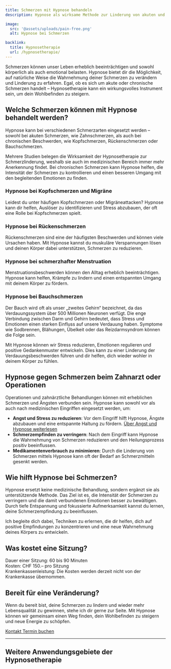```yaml
---
title: Schmerzen mit Hypnose behandeln
description: Hypnose als wirksame Methode zur Linderung von akuten und chronischen Schmerzen. Erfahre, wie Hypnosetherapie dir helfen kann, Schmerzen zu bewältigen und deine Lebensqualität zu verbessern.

image:
  src: '@assets/uploads/pain-free.png'
  alt: Hypnose bei Schmerzen

backlink:
  title: Hypnosetherapie
  url: /hypnosetherapie/
---
```



<div class="relative">

<p>Schmerzen können unser Leben erheblich beeinträchtigen und sowohl körperlich als auch emotional belasten. Hypnose bietet dir die Möglichkeit, auf natürliche Weise die Wahrnehmung deiner Schmerzen zu verändern und Linderung zu erfahren. Egal, ob es sich um akute oder chronische Schmerzen handelt – Hypnosetherapie kann ein wirkungsvolles Instrument sein, um dein Wohlbefinden zu steigern.</p>

## Welche Schmerzen können mit Hypnose behandelt werden?

Hypnose kann bei verschiedenen Schmerzarten eingesetzt werden – sowohl bei akuten Schmerzen, wie Zahnschmerzen, als auch bei chronischen Beschwerden, wie Kopfschmerzen, Rückenschmerzen oder Bauchschmerzen. 

Mehrere Studien belegen die Wirksamkeit der Hypnosetherapie zur Schmerzlinderung, weshalb sie auch im medizinischen Bereich immer mehr Anerkennung findet. Bei chronischen Schmerzen kann Hypnose helfen, die Intensität der Schmerzen zu kontrollieren und einen besseren Umgang mit den begleitenden Emotionen zu finden.

### Hypnose bei Kopfschmerzen und Migräne

Leidest du unter häufigen Kopfschmerzen oder Migräneattacken? Hypnose kann dir helfen, Auslöser zu identifizieren und Stress abzubauen, der oft eine Rolle bei Kopfschmerzen spielt.

### Hypnose bei Rückenschmerzen

Rückenschmerzen sind eine der häufigsten Beschwerden und können viele Ursachen haben. Mit Hypnose kannst du muskuläre Verspannungen lösen und deinen Körper dabei unterstützen, Schmerzen zu reduzieren.

### Hypnose bei schmerzhafter Menstruation

Menstruationsbeschwerden können den Alltag erheblich beeinträchtigen. Hypnose kann helfen, Krämpfe zu lindern und einen entspannten Umgang mit deinem Körper zu fördern.

### Hypnose bei Bauchschmerzen

Der Bauch wird oft als unser „zweites Gehirn“ bezeichnet, da das Verdauungssystem über 500 Millionen Neuronen verfügt. Die enge Verbindung zwischen Darm und Gehirn bedeutet, dass Stress und Emotionen einen starken Einfluss auf unsere Verdauung haben. Symptome wie Sodbrennen, Blähungen, Übelkeit oder das Reizdarmsyndrom können die Folge sein.

Mit Hypnose können wir Stress reduzieren, Emotionen regulieren und positive Gedankenmuster entwickeln. Dies kann zu einer Linderung der Verdauungsbeschwerden führen und dir helfen, dich wieder wohler in deinem Körper zu fühlen.

## Hypnose gegen Schmerzen beim Zahnarzt oder Operationen

Operationen und zahnärztliche Behandlungen können mit erheblichen Schmerzen und Ängsten verbunden sein. Hypnose kann sowohl vor als auch nach medizinischen Eingriffen eingesetzt werden, um:

- **Angst und Stress zu reduzieren**: Vor dem Eingriff hilft Hypnose, Ängste abzubauen und eine entspannte Haltung zu fördern. [Über Angst und Hypnose weiterlesen](/hypnosetherapie/aengste-und-phobien/)
- **Schmerzempfinden zu verringern**: Nach dem Eingriff kann Hypnose die Wahrnehmung von Schmerzen reduzieren und den Heilungsprozess positiv beeinflussen.
- **Medikamentenverbrauch zu minimieren**: Durch die Linderung von Schmerzen mittels Hypnose kann oft der Bedarf an Schmerzmitteln gesenkt werden.

## Wie hilft Hypnose bei Schmerzen?

Hypnose ersetzt keine medizinische Behandlung, sondern ergänzt sie als unterstützende Methode. Das Ziel ist es, die Intensität der Schmerzen zu verringern und die damit verbundenen Emotionen besser zu bewältigen. Durch tiefe Entspannung und fokussierte Aufmerksamkeit kannst du lernen, deine Schmerzempfindung zu beeinflussen.

Ich begleite dich dabei, Techniken zu erlernen, die dir helfen, dich auf positive Empfindungen zu konzentrieren und eine neue Wahrnehmung deines Körpers zu entwickeln.

## Was kostet eine Sitzung?

Dauer einer Sitzung: 60 bis 90 Minuten  
Kosten: CHF 150.– pro Sitzung  
Krankenkassenleistung: Die Kosten werden derzeit nicht von der Krankenkasse übernommen.

## Bereit für eine Veränderung?

Wenn du bereit bist, deine Schmerzen zu lindern und wieder mehr Lebensqualität zu gewinnen, stehe ich dir gerne zur Seite. Mit Hypnose können wir gemeinsam einen Weg finden, dein Wohlbefinden zu steigern und neue Energie zu schöpfen.

</div>

<div class="flex gap-4">
  <a data-umami-event="Home – Button Kontakt" href="/kontakt/" class="inline-flex items-center justify-center px-6 py-3 text-base leading-tight font-bold text-red-600 bg-transparent border border-red-600 rounded-full transition hover:bg-red-500 hover:text-red-50 no-underline"> 
    <span class="">Kontakt</span>
  </a>
  <a
    data-umami-event="Open Calendly"
    href="/termin/"
    class="inline-flex no-prose items-center justify-center px-6 py-3 text-base leading-tight font-bold text-white bg-red-600 border border-red-600 rounded-full transition hover:bg-red-500 hover:text-red-50 no-underline"
  >
    <span>Termin buchen</span>
  </a>
</div>

<hr class="border-gray-400" />
<h2 class="text-balance">Weitere Anwendungsgebiete der Hypnosetherapie</h2>
<SubPagesTopics id="hypnotherapy" exclude="/hypnosetherapie/schmerzen/" columns={3} />
